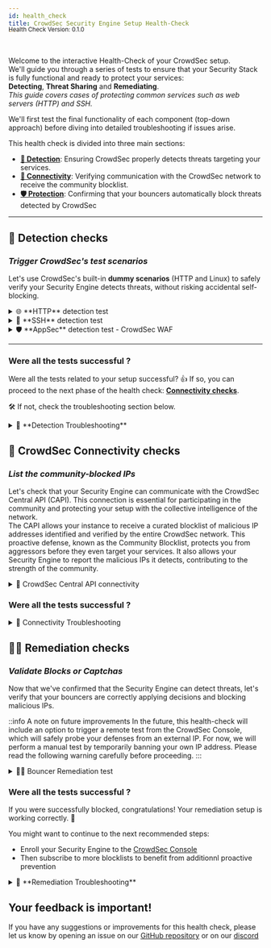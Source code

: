 ```yaml
---
id: health_check
title: CrowdSec Security Engine Setup Health-Check
---
```



<small className="health-check-version" style="position: relative;top: -32px;">Health Check Version: 0.1.0</small>

Welcome to the interactive Health-Check of your CrowdSec setup.  
We'll guide you through a series of tests to ensure that your Security Stack is fully functional and ready to protect your services:  
**Detecting**, **Threat Sharing** and **Remediating**.  
*This guide covers cases of protecting common services such as web servers (HTTP) and SSH.*   

We'll first test the final functionality of each component (top-down approach) before diving into detailed troubleshooting if issues arise.

This health check is divided into three main sections:
- [**📡 Detection**](#-detection-checks): Ensuring CrowdSec properly detects threats targeting your services.
- [**🔗 Connectivity**](#-crowdsec-connectivity-checks): Verifying communication with the CrowdSec network to receive the community blocklist.
- [**🛡️ Protection**](#-remediation-checks): Confirming that your bouncers automatically block threats detected by CrowdSec

* * *

## 📡 Detection checks

### *Trigger CrowdSec's test scenarios*  

Let's use CrowdSec's built-in **dummy scenarios** (HTTP and Linux) to safely verify your Security Engine detects threats, without risking accidental self-blocking.

<details>
  <summary>🌐 **HTTP** detection test</summary>
  
We'll trigger the dummy scenario `crowdsecurity/http-generic-test` by accessing a **probe path** on your web server.

1️⃣ Access your service URL with this path: `/crowdsec-test-NtktlJHV4TfBSK3wvlhiOBnl`
<CodeBlock className="language-bash">curl -I https://\<your-service-url\>/crowdsec-test-NtktlJHV4TfBSK3wvlhiOBnl</CodeBlock>

2️⃣ Confirm the alert has triggered for the scenario `crowdsecurity/http-generic-test`
<CodeBlock className="language-bash">sudo cscli alerts list -s crowdsecurity/http-generic-test</CodeBlock>

**Notes:**  
- Requests from private IP addresses won't trigger alerts (private IPs are whitelisted by default).
  - You can also test via a browser if easier, especially from another device.
- This scenario can be triggered again only after a 5-minutes delay.
</details>

<details>
    <summary>🔐 **SSH** detection test</summary>

We'll trigger the dummy scenario `crowdsecurity/ssh-generic-test` by attempting an SSH login with a specific username.

1️⃣ Attempt SSH login using this username: `crowdsec-test-NtktlJHV4TfBSK3wvlhiOBnl`.
<CodeBlock className="language-bash">ssh crowdsec-test-NtktlJHV4TfBSK3wvlhiOBnl@\<your-server-ip\></CodeBlock>

2️⃣ Confirm the alert has triggered for the scenario `crowdsecurity/ssh-generic-test`
<CodeBlock className="language-bash">sudo cscli alerts list -s crowdsecurity/ssh-generic-test</CodeBlock>

**Notes:** 
- This scenario can only be triggered again after a 5-minutes delay. 
</details>

<details>
    <summary>🛡️ **AppSec** detection test - CrowdSec WAF </summary>

If you've enabled an AppSec-capable bouncer with CrowdSec WAF, you can trigger the `crowdsecurity/appsec-generic-test` dummy scenario.  
It would have triggered along with the HTTP detection test, but it is worth mentioning here as well.  

Here is how to trigger the `crowdsecurity/appsec-generic-test` dummy scenario by calling a *probe path* on your web server.

We'll trigger the dummy scenario `crowdsecurity/appsec-generic-test` by accessing a **probe path** on your web server.

1️⃣ Access your service URL with this path: `/crowdsec-test-NtktlJHV4TfBSK3wvlhiOBnl`
<CodeBlock className="language-bash">curl -I https://\<your-service-url\>/crowdsec-test-NtktlJHV4TfBSK3wvlhiOBnl</CodeBlock>

2️⃣ Confirm the alert has triggered for the scenario `crowdsecurity/appsec-generic-test`
<CodeBlock className="language-bash">sudo cscli alerts list -s crowdsecurity/appsec-generic-test</CodeBlock>

**Notes:**
- This scenario can only be triggered again after a 1-minute delay. 
</details>

* * *

### Were all the tests successful ?

Were all the tests related to your setup successful? 
👍 If so, you can proceed to the next phase of the health check: [**Connectivity checks**](#-crowdsec-connectivity-checks).  

🛠️ If not, check the troubleshooting section below.

<details>
    <summary>🐞 **Detection Troubleshooting**</summary>

  **No alert triggered? Let's find out why.**   

  If you installed CrowdSec on the same **host** as the service you're protecting, it should have auto-detected it and installed the right collections of parsers and scenarios.
  However, if you're using *custom log paths*, *unusual log formats*, or running in *Docker/Kubernetes*, you might need to configure some things manually.  
  
 **This section will help you pinpoint the issue and walk you through how to fix it.**  

  <details>
      <summary>Are your logs being properly read and parsed?</summary>

  CrowdSec needs to know what logs to read and how to interpret them.  
  This is handled by the acquisition configuration (log sources) and parsing (how to read them).
  Multiple log sources can be defined in the acquisition(s) configuration files and they support diverse datasources (files, syslog, etc.).
  For more details you can refer to the [datasources documentation](https://doc.crowdsec.net/docs/next/log_processor/data_sources/intro).  

  We'll look at the security engine **metrics** to see if logs are **being read** and if what's read is **parsed correctly**.  
  We'll do that using the `cscli metrics` command:
  <CodeBlock className="language-bash">sudo cscli metrics show acquisition parsers</CodeBlock>

  Under **Acquisition Metrics** you should see:
  - The source name of the log files or streams that have been read and the number of lines read and parsed for each of them.
    - If you don't see any sources or some you have configured are missing, it means that the acquisition configuration is not properly set up. 
    - A non zero number of "Lines parsed" is expected for each source, proving that the appropriate parser was found and used.
  
  Under The **Parsers Metrics** you have the details of the parsers used.

  <div style={{ backgroundColor: '#FFE5B4', borderRadius: '5px' }}>
    🐞 If this command fails, check the [**CrowdSec Service Troubleshooting section**](#troubleshooting_service)
  </div>
  <div style={{ backgroundColor: '#FFE5B4', borderRadius: '5px' }}>
    🐞 If you don't see the log names supposed to be parsed, check the [**Acquisition Troubleshooting section**](#troubleshooting_acquisition)
  </div>
  <div style={{ backgroundColor: '#FFE5B4', borderRadius: '5px' }}>
    🐞 If you don't see parsed lines, check the [**Collection Troubleshooting section****](#troubleshooting_collection)
  </div>

  </details>

  <details id="troubleshooting_acquisition">
      <summary>Acquisition Troubleshooting: are your logs properly declared as datasources</summary>

  Your acquisition configuration is located in the `crowdsec` directory under `acquis.yaml` or `acquis.d/anyName.yaml`.  
  The CrowdSec directory changes depending on your OS and installation method, for example, on Debian like OS it is usually located in `/etc/crowdsec/`.  

  You may want to check your current acquisition configuration or [add a new acquisition file](https://doc.crowdsec.net/u/getting_started/post_installation/acquisition_new).
  - Check that the datasource is properly setup: file path or correct port for syslog server...
  - Ensure that the type declared matches the parser expected to be used: nginx, apache, syslog, etc.
  - for more information, check the [documentation for the various datasources](https://doc.crowdsec.net/docs/next/log_processor/data_sources/intro)
  </details>

  <details id="troubleshooting_collection">
      <summary>Collection Troubleshooting: are the parsers and scenarios installed?</summary>

  #### Collection installation
  - On host installations your existing service should have been detected and appropriate collections (containing parsers and scenarios) installed automatically.
  - How ever on other kind of installations, or in case of failed detection, you may need to install the collections manually.

  Check the installed collections with the command:
  <CodeBlock className="language-bash">sudo cscli collections list</CodeBlock>
  You can also list individual parsers and scenarios with:
  <CodeBlock className="language-bash">sudo cscli parsers list</CodeBlock>
  <CodeBlock className="language-bash">sudo cscli scenarios list</CodeBlock>
  - If you see the parsers and scenarios related to your service, then you're good to go.

  - To install new collection, check the [CrowdSec Hub](https://hub.crowdsec.net/) for a collection named after your service (e.g., [nginx](https://app.crowdsec.net/hub/author/crowdsecurity/collections/nginx), [apache](https://app.crowdsec.net/hub/author/crowdsecurity/collections/apache), [linux](https://app.crowdsec.net/hub/author/crowdsecurity/collections/linux), etc.).
  - If you find the collection, install it using the command shown on the hub page and follow the instructions provided for the acquisition file.

  #### Log format mismatch
  - If your logs are in a custom format, you may need to create your own parsers or modify the existing ones to match your log format.
  - You can find more information on how to create your own parsers in the [CrowdSec documentation](https://doc.crowdsec.net/docs/next/log_processor/parsers/format).

  </details>

  <details id="troubleshooting_service">
      <summary>CrowdSec Service Troubleshooting: is the CrowdSec service running?</summary>
  Make sure the CrowdSec service is running properly. You can check the status of the service with the following command:
  <CodeBlock className="language-bash">sudo systemctl status crowdsec</CodeBlock> 
  - You should see the service status as "active (running)".

  If the service is not running, you can start it with the following command:
  <CodeBlock className="language-bash">sudo systemctl start crowdsec</CodeBlock>

  If the service fails to start, you can check the logs for more information:
  <CodeBlock className="language-bash">sudo journalctl -u crowdsec</CodeBlock>

  Reasons for the service not running can include:
  - Misconfiguration in the `config.yaml` file.
    - Port conflicts with other services. By default, CrowdSec uses port 8080 for the Local API (LAPI) and port 6060 for the Local API metrics.
    - The port configuration can be setup in `config.yaml` file or by setting the environment variables depending on your implementation
  - Insufficient permissions to access the log files or directories.
  - Acquisition files format errors.

  </details>
</details>

## 🔌 CrowdSec Connectivity checks

### *List the community-blocked IPs*  

Let's check that your Security Engine can communicate with the CrowdSec Central API (CAPI). This connection is essential for participating in the community and protecting your setup with the collective intelligence of the network.  
The CAPI allows your instance to receive a curated blocklist of malicious IP addresses identified and verified by the entire CrowdSec network. This proactive defense, known as the Community Blocklist, protects you from aggressors before they even target your services. It also allows your Security Engine to report the malicious IPs it detects, contributing to the strength of the community.

<details>
  <summary>🔌 CrowdSec Central API connectivity</summary>

  The most direct way to verify connectivity is to see if your instance has already received decisions from the community blocklist.

  1️⃣ List decisions coming from CAPI
  
  <CodeBlock className="language-bash">sudo cscli decisions list --origin CAPI </CodeBlock>

  2️⃣ If you see decisions listed, it means your Security Engine is successfully connected to the CAPI and receiving decisions.
</details>

### Were all the tests successful ?

<details>
    <summary>🐞 Connectivity Troubleshooting</summary>

  Check CAPI status with the command:
  <CodeBlock className="language-bash">sudo cscli capi status</CodeBlock>
  - Should show: "You can successfully interact with Central API (CAPI)"
  - If this test fail, try to enrol to the console to check what's going on.

  Other common issues that can prevent your Security Engine from connecting to the CAPI include:
  - Check that the online api credentials `online_api_credentials.yaml` exist in your crowdsec config directory
    - If they don't exist, you can create them by running the command:
      <CodeBlock className="language-bash">sudo cscli capi register</CodeBlock>
  - Check that the `crowdsec` service is running and properly configured to connect to the CAPI.
  - Firewall rules blocking outbound connections to the CrowdSec Central API.
  - DNS resolution issues.
  - Proxy server configuration.
  - Connectivity issues within Docker containers.

</details>

## ✋🏻 Remediation checks

### *Validate Blocks or Captchas* 

Now that we've confirmed that the Security Engine can detect threats, let's verify that your bouncers are correctly applying decisions and blocking malicious IPs.

::info A note on future improvements
In the future, this health-check will include an option to trigger a remote test from the CrowdSec Console, which will safely probe your defenses from an external IP.
For now, we will perform a manual test by temporarily banning your own IP address. Please read the following warning carefully before proceeding.
:::

<details>
  <summary>✋🏻 Bouncer Remediation test</summary>

This test involves manually creating a ban decision against your own public IP address for a very short period (1 minute).  

::danger BE CAREFUL: Risk of Self-Lockout
This procedure will temporarily block your access to the services protected by your bouncer.  
Make sure to properly set the TTL to a low expiration time (1 minute). OR do it from a device with a different public IP address than the client you're using to setup CrowdSec.
::

1️⃣ Find out you public address by using the following command:
<CodeBlock className="language-bash">curl api.ipify.org</CodeBlock>
or
<CodeBlock className="language-bash">curl curl ipinfo.io/ip</CodeBlock>

2️⃣ Create a ban decision for your public IP address with a TTL of 1 minute:
<CodeBlock className="language-bash">sudo cscli decisions add ban --ip \<your-public-ip\> --duration 1m --reason "CrowdSec remediation test"</CodeBlock>

3️⃣ Try to access your service (website, api ...) from the same public IP address. \> You should be blocked by the bouncer.

4️⃣ Wait for 1 minute, then check the decisions list to see if the decision has been removed

</details>

### Were all the tests successful ?

If you were successfully blocked, congratulations! Your remediation setup is working correctly. 🎉  

You might want to continue to the next recommended steps:
- Enroll your Security Engine to the [CrowdSec Console](/u/getting_started/post_installation/console/)
- Then subscribe to more blocklists to benefit from additionnl proactive prevention

<details>
    <summary>🐞 **Remediation Troubleshooting**</summary>

  ...

  <details>
      <summary>Bouncer Configuration Troubleshooting</summary>
      
  *   Verifying that the bouncer is registered and active.
  *   Checking bouncer logs for errors.
  *   Troubleshooting communication issues between the bouncer and the CrowdSec LAPI.
  *   Firewall configuration for the bouncer.
  *   Specific troubleshooting steps for common bouncers (firewall-bouncer, nginx-bouncer, etc.).)

  </details>

  <details>
      <summary>Profile Troubleshooting</summary>

  *   Verifying profile configuration.
  *   Troubleshooting errors related to profile application.
  *   Understanding the impact of profiles on detection and remediation.)

  </details>
</details>

## Your feedback is important!

If you have any suggestions or improvements for this health check, please let us know by opening an issue on our [GitHub repository](https://github.com/crowdsecurity/crowdsec-docs/issues/new) or on our [discord](https://discord.gg/wGN7ShmEE8)